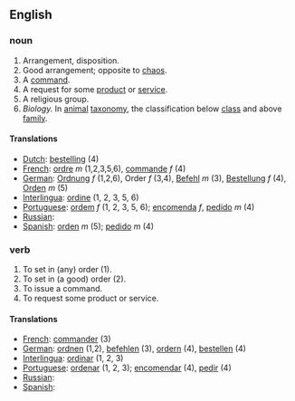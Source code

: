 ==English==

===noun===
# Arrangement, disposition.
# Good arrangement; opposite to [[chaos]].
# A [[command]].
# A request for some [[product]] or [[service]].
# A religious group.
#  ''Biology.''  In [[animal]] [[taxonomy]], the classification below [[class]] and above [[family]].

====Translations====
*[[Dutch]]: [[bestelling]] (4)
*[[French]]: [[ordre]] ''m'' (1,2,3,5,6), [[commande]] ''f'' (4)
*[[German]]: [[Ordnung]] ''f'' (1,2,6), Order ''f'' (3,4), [[Befehl]] ''m'' (3), [[Bestellung]] ''f'' (4), [[Orden]] ''m'' (5)
*[[Interlingua]]: [[ordine]] (1, 2, 3, 5, 6)
*[[Portuguese]]: [[ordem]] ''f'' (1, 2, 3, 5, 6); [[encomenda]] ''f'', [[pedido]] ''m'' (4)
*[[Russian]]: [[]]
*[[Spanish]]: [[orden]] ''m'' (5); [[pedido]] ''m'' (4)

===verb===
# To set in (any) order (1).
# To set in (a good) order (2).
# To issue a command.
# To request some product or service.

====Translations====

*[[French]]: [[commander]] (3)
*[[German]]: [[ordnen]] (1,2), [[befehlen]] (3), [[ordern]] (4), [[bestellen]] (4)
*[[Interlingua]]: [[ordinar]] (1, 2, 3)
*[[Portuguese]]: [[ordenar]] (1, 2, 3); [[encomendar]] (4), [[pedir]] (4)
*[[Russian]]: [[]]
*[[Spanish]]: [[]]